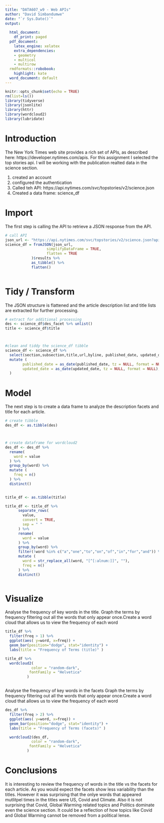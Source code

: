 ```yaml
---
title: "DATA607_w9 - Web APIs"
author: "David Simbandumwe"
date: "`r Sys.Date()`"
output:
  
  html_document:
    df_print: paged
  pdf_document:
    latex_engine: xelatex
    extra_dependencies:
    - geometry
    - multicol
    - multirow
  rmdformats::robobook:
    highlight: kate
  word_document: default
---
```


```r
knitr::opts_chunk$set(echo = TRUE)
rm(list=ls())
library(tidyverse)
library(jsonlite)
library(httr)
library(wordcloud2)
library(lubridate)

```


# Introduction
The New York Times web site provides a rich set of APIs, as described here: https://developer.nytimes.com/apis. For this assignment I selected the top stories api. I will be working with the publication realted data in the science section.

1. created an account
2. configured the authentication
3. Called teh API: https://api.nytimes.com/svc/topstories/v2/science.json
4. Created a data frame: science_df




# Import
The first step is calling the API to retrieve a JSON response from the API. 
```r

# call API
json_url <- "https://api.nytimes.com/svc/topstories/v2/science.json?api-key=ueC6BKg7iaXGRbGD8DALuBFoANFPfalV"
science_df = fromJSON(json_url,
                   simplifyDataFrame = TRUE,
                   flatten = TRUE
            )$results %>%
            as_tibble() %>%
            flatten()
    
```


# Tidy / Transform
The JSON structure is flattened and the article description list and title lists are extracted for further processing. 
```r
# extract for additional processing
des <- science_df$des_facet %>% unlist() 
title <- science_df$title 



#clean and tiddy the science_df tibble
science_df <- science_df %>% 
  select(section,subsection,title,url,byline, published_date, updated_date) %>%
  mutate (
        published_date = as_date(published_date, tz = NULL, format = NULL),
        updated_date = as_date(updated_date, tz = NULL, format = NULL),
  )


```


# Model
The next step is to create a data frame to analyze the description facets and title for each article. 
```r

# create tibble
des_df <- as.tibble(des)



# create dataframe for wordcloud2
des_df <- des_df %>%
  rename(
    word = value
  ) %>% 
  group_by(word) %>% 
  mutate (
    freq = n()
  ) %>%
  distinct()
 

title_df <- as.tibble(title)

title_df <- title_df %>% 
      separate_rows(
        value,
        convert = TRUE,
        sep = " "
      ) %>%
      rename(
        word = value
      ) %>% 
      group_by(word) %>% 
      filter(!word %in% c("a","one","to","on","of","in","for","and")) %>%
      mutate (
        word = str_replace_all(word, "[^[:alnum:]]", ""),
        freq = n()
      ) %>%
      distinct()



```





# Visualize

Analyse the frequency of key words in the title. Graph the terms by frequency filtering out all the words that only appear once.Create a word cloud that allows us to view the frequency of each word
```r


title_df %>% 
  filter(freq > 1) %>%
  ggplot(aes( y=word, x=freq)) +
  geom_bar(position="dodge", stat="identity") + 
  labs(title = "Frequency of Terms (title)" )


```









```r

title_df %>%
  wordcloud2(
            color = "random-dark",
           fontFamily = "Helvetica"
          )



```






Analyse the frequency of key words in the facets Graph the terms by frequency filtering out all the words that only appear once.Create a word cloud that allows us to view the frequency of each word
```r


des_df %>% 
  filter(freq > 2) %>%
  ggplot(aes( y=word, x=freq)) +
  geom_bar(position="dodge", stat="identity") + 
  labs(title = "Frequency of Terms (facets)" )

```








```r

  wordcloud2(des_df,
            color = "random-dark",
           fontFamily = "Helvetica"
          )

```





# Conclusions
It is interesting to review the frequency of words in the title vs the facets for each article. As you would expect the facets show less variability than the titles. However it was surprising that the onlye words that appeared mutlitpel times in the titles were US, Covid and Climate. Also it is not surprising that Covid, Global Warming related topics and Politics dominate even the science section. It could be a reflection of how topics like Covid and Global Warming cannot be removed from a political lense. 







